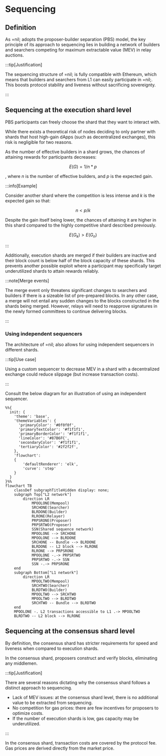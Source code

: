 # Sequencing

## Definition

As =nil; adopts the proposer-builder separation (PBS) model, the key principle of its approach to sequencing lies in building a network of builders and searchers competing for maximum extractable value (MEV) in relay auctions.

:::tip[Justification]

The sequencing structure of =nil; is fully compatible with Ethereum, which means that builders and searchers from L1 can easily participate in =nil;. This boosts protocol stability and liveness without sacrificing sovereignty.

:::

## Sequencing at the execution shard level

PBS participants can freely choose the shard that they want to interact with. 

While there exists a theoretical risk of nodes deciding to only partner with shards that host high-gain dApps (such as decentralized exchanges), this risk is negligible for two reasons.

As the number of effective builders in a shard grows, the chances of attaining rewards for participants decreases:

$$
E(G) = 1/n * p
$$

, where $n$ is the number of effective builders, and $p$ is the expected gain.

:::info[Example]

Consider another shard where the competition is less intense and $k$ is the expected gain so that: 

$$
n \lt p/k
$$

Despite the gain itself being lower, the chances of attaining it are higher in this shard compared to the highly competitive shard described previously.

$$
E(G_k) \gt E(G_n)
$$

:::

Additionally, execution shards are merged if their builders are inactive and their block count is below half of the block capacity of these shards. This prevents another possible exploit where a participant may specifically target underutilized shards to attain rewards reliably.

:::note[Merge events]

The merge event only threatens significant changes to searchers and builders if there is a sizeable list of pre-prepared blocks. In any other case, a merge will not entail any sudden changes to the blocks constructed in the shards being merged. However, relays will need to reapprove signatures in the newly formed committees to continue delivering blocks. 

:::

### Using independent sequencers

The architecture of =nil; also allows for using independent sequencers in different shards.

:::tip[Use case]

Using a custom sequencer to decrease MEV in a shard with a decentralized exchange could reduce slippage (but increase transaction costs).

:::

Consult the below diagram for an illustration of using an independent sequencer.

```mermaid
%%{
  init: {
    'theme': 'base',
    'themeVariables': {
      'primaryColor': '#0f0f0f',
      'primaryTextColor': '#f1f1f1',
      'primaryBorderColor': '#f1f1f1',
      'lineColor': '#87B6FC',
      'secondaryColor': '#f1f1f1',
      'tertiaryColor': '#2f2f2f',
    },
    'flowchart':
    {
        'defaultRenderer': 'elk',
        'curve': 'step'
    }
  }
}%%
flowchart TB
    classDef subgraphTitleHidden display: none;
    subgraph Top["L2 network"]
        direction LR
            MPOOLONE(Mempool)
            SRCHONE(Searcher)
            BLRDONE(Builder)
            RLRONE(Relayer)
            PRPSRONE(Proposer)
            PRPSRTWO(Proposer)
            SSN(Shared sequence network)
            MPOOLONE --> SRCHONE
            MPOOLONE --> BLRDONE
            SRCHONE -- Bundle --> BLRDONE
            BLRDONE -- L2 block --> RLRONE
            RLRONE --> PRPSRONE
            MPOOLONE -.-> PRPSRTWO
            PRPSRTWO -.-> SSN
            SSN -.-> PRPSRONE
    end
    subgraph Bottom["L1 network"]
        direction LR
            MPOOLTWO(Mempool)
            SRCHTWO(Searcher)
            BLRDTWO(Builder)
            MPOOLTWO --> SRCHTWO
            MPOOLTWO --> BLRDTWO
            SRCHTWO -- Bundle --> BLRDTWO
    end
    MPOOLONE -. L2 transactions accessible to L1 .-> MPOOLTWO
    BLRDTWO -- L2 block --> RLRONE
```

## Sequencing at the consensus shard level

By definition, the consensus shard has stricter requirements for speed and liveness when compared to execution shards.

In the consensus shard, proposers construct and verify blocks, eliminating any middlemen. 

:::tip[Justification]

There are several reasons dictating why the consensus shard follows a distinct approach to sequencing.

* Lack of MEV issues: at the consensus shard level, there is no additional value to be extracted from sequencing.
* No competition for gas prices: there are few incentives for proposers to optimize costs.
* If the number of execution shards is low, gas capacity may be underutilized.

:::

In the consensus shard, transaction costs are covered by the protocol fee. Gas prices are derived directly from the market price.